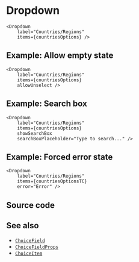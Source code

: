 
<Module name="zeta-dom-react" />

# Dropdown

<Dropdown
    label="Countries/Regions"
    items={countriesOptions} />

```tsx
<Dropdown
    label="Countries/Regions"
    items={countriesOptions} />
```

## Example: Allow empty state

<Dropdown
    label="Countries/Regions"
    items={countriesOptions}
    allowUnselect />

```tsx
<Dropdown
    label="Countries/Regions"
    items={countriesOptions}
    allowUnselect />
```

## Example: Search box

<Dropdown
    label="Countries/Regions"
    items={countriesOptions}
    showSearchBox
    searchBoxPlaceholder="Type to search..." />

```tsx
<Dropdown
    label="Countries/Regions"
    items={countriesOptions}
    showSearchBox
    searchBoxPlaceholder="Type to search..." />
```

## Example: Forced error state

<Dropdown
    label="Countries/Regions"
    items={countriesOptionsTC}
    error="Error" />

```tsx
<Dropdown
    label="Countries/Regions"
    items={countriesOptionsTC}
    error="Error" />
```

## Source code

<CodeBlock children={tsx} className="language-tsx" />

## See also

- [`ChoiceField`](:)
- [`ChoiceFieldProps`](:)
- [`ChoiceItem`](:)
